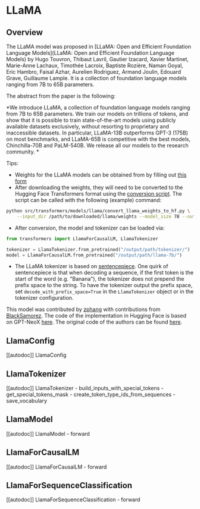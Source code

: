 <!--Copyright 2022 The HuggingFace Team. All rights reserved.

Licensed under the Apache License, Version 2.0 (the "License"); you may not use this file except in compliance with
the License. You may obtain a copy of the License at

http://www.apache.org/licenses/LICENSE-2.0

Unless required by applicable law or agreed to in writing, software distributed under the License is distributed on
an "AS IS" BASIS, WITHOUT WARRANTIES OR CONDITIONS OF ANY KIND, either express or implied. See the License for the
specific language governing permissions and limitations under the License.
-->

# LLaMA

## Overview

The LLaMA model was proposed in [LLaMA: Open and Efficient Foundation Language Models](LLaMA: Open and Efficient Foundation Language Models)  by Hugo Touvron, Thibaut Lavril, Gautier Izacard, Xavier Martinet, Marie-Anne Lachaux, Timothée Lacroix, Baptiste Rozière, Naman Goyal, Eric Hambro, Faisal Azhar, Aurelien Rodriguez, Armand Joulin, Edouard Grave, Guillaume Lample. It is a collection of foundation language models ranging from 7B to 65B parameters.

The abstract from the paper is the following:

*We introduce LLaMA, a collection of foundation language models ranging from 7B to 65B parameters. We train our models on trillions of tokens, and show that it is possible to train state-of-the-art models using publicly available datasets exclusively, without resorting to proprietary and inaccessible datasets. In particular, LLaMA-13B outperforms GPT-3 (175B) on most benchmarks, and LLaMA-65B is competitive with the best models, Chinchilla-70B and PaLM-540B. We release all our models to the research community. *

Tips:

- Weights for the LLaMA models can be obtained from by filling out [this form](https://docs.google.com/forms/d/e/1FAIpQLSfqNECQnMkycAp2jP4Z9TFX0cGR4uf7b_fBxjY_OjhJILlKGA/viewform?usp=send_form)
- After downloading the weights, they will need to be converted to the Hugging Face Transformers format using the [conversion script](/src/transformers/models/llama/convert_llama_weights_to_hf.py). The script can be called with the following (example) command:

```bash
python src/transformers/models/llama/convert_llama_weights_to_hf.py \
    --input_dir /path/to/downloaded/llama/weights --model_size 7B --output_dir /output/path
```

- After conversion, the model and tokenizer can be loaded via:

```python
from transformers import LlamaForCausalLM, LlamaTokenizer

tokenizer = LlamaTokenizer.from_pretrained("/output/path/tokenizer/")
model = LlamaForCausalLM.from_pretrained("/output/path/llama-7b/")
```

- The LLaMA tokenizer is based on [sentencepiece](https://github.com/google/sentencepiece). One quirk of sentencepiece is that when decoding a sequence, if the first token is the start of the word (e.g. "Banana"), the tokenizer does not prepend the prefix space to the string. To have the tokenizer output the prefix space, set `decode_with_prefix_space=True` in the `LlamaTokenizer` object or in the tokenizer configuration.

This model was contributed by [zphang](https://huggingface.co/zphang) with contributions from [BlackSamorez](https://huggingface.co/BlackSamorez). The code of the implementation in Hugging Face is based on GPT-NeoX [here](https://github.com/EleutherAI/gpt-neox). The original code of the authors can be found [here](https://github.com/facebookresearch/llama).

## LlamaConfig

[[autodoc]] LlamaConfig


## LlamaTokenizer

[[autodoc]] LlamaTokenizer
    - build_inputs_with_special_tokens
    - get_special_tokens_mask
    - create_token_type_ids_from_sequences
    - save_vocabulary

## LlamaModel

[[autodoc]] LlamaModel
    - forward


## LlamaForCausalLM

[[autodoc]] LlamaForCausalLM
    - forward

## LlamaForSequenceClassification

[[autodoc]] LlamaForSequenceClassification
    - forward